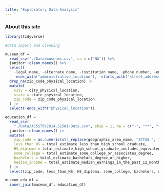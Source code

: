 ```yaml
---
title: "Exploratory Data Analysis"
---
```


### About this site

```r
library(tidyverse)
```

```r
#data import and cleaning

museum_df = 
  read_csv("./Data/museums.csv", na = c("NA")) %>% 
  janitor::clean_names() %>% 
  select(
    -legal_name, -alternate_name, -institution_name, -phone_number, -employer_id_number,
    -ends_with("administrative_location"), -starts_with("street_address")) |> 
  drop_na(zip_code_physical_location) |> 
  mutate(
    city = city_physical_location,
    state = state_physical_location,
    zip_code = zip_code_physical_location
  ) |> 
  select(-ends_with("physical_location"))

education_df = 
  read_csv(
    "./Data/ACSST5Y2014.S1501-Data.csv", skip = 1, na = c("-", "**", "***", "(x)")) %>% 
  janitor::clean_names() |> 
  mutate(
    zip_code = as.numeric(str_replace(geographic_area_name, "ZCTA5 ", "")),
    less_than_HS = total_estimate_less_than_high_school_graduate,
    HS_diploma = total_estimate_high_school_graduate_includes_equivalency,
    some_college = total_estimate_some_college_or_associates_degree,
    bachelors = total_estimate_bachelors_degree_or_higher,
    median_income = total_estimate_median_earnings_in_the_past_12_months_in_2014_inflation_adjusted_dollars_population_25_years_and_over_with_earnings
  ) |> 
  select(zip_code, less_than_HS, HS_diploma, some_college, bachelors, median_income)

museum_edu_df =
  inner_join(museum_df, education_df)
```


